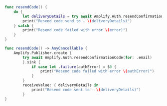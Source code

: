<BlockSwitcher>

<Block name="Async/Await">

```swift
func resendCode() {
    do {
        let deliveryDetails = try await Amplify.Auth.resendConfirmationCode(for: .email)
        print("Resend code send to - \(deliveryDetails)")
    } catch {
        print("Resend code failed with error \(error)")
    }
}
```

</Block>

<Block name="Combine">

```swift
func resendCode() -> AnyCancellable {
    Amplify.Publisher.create {
        try await Amplify.Auth.resendConfirmationCode(for: .email)
        }.sink {
            if case let .failure(authError) = $0 {
                print("Resend code failed with error \(authError)")
            }
        }
        receiveValue: { deliveryDetails in
            print("Resend code sent to - \(deliveryDetails)")
        }
}
```

</Block>

</BlockSwitcher>

